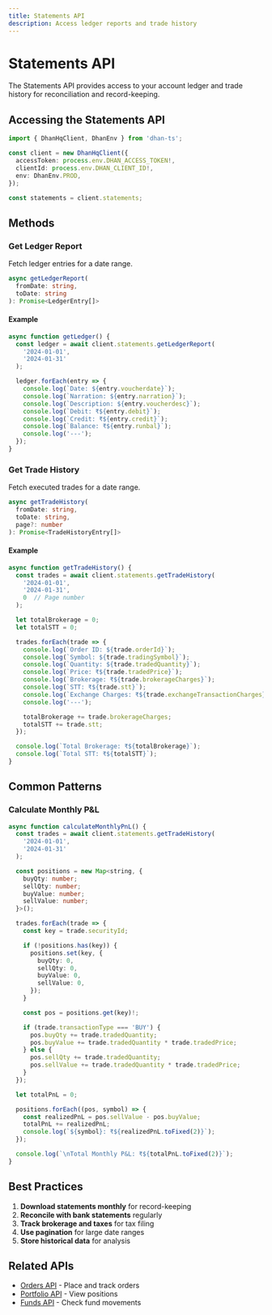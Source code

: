 ```yaml
---
title: Statements API
description: Access ledger reports and trade history
---
```



# Statements API

The Statements API provides access to your account ledger and trade history for reconciliation and record-keeping.

## Accessing the Statements API

```typescript
import { DhanHqClient, DhanEnv } from 'dhan-ts';

const client = new DhanHqClient({
  accessToken: process.env.DHAN_ACCESS_TOKEN!,
  clientId: process.env.DHAN_CLIENT_ID!,
  env: DhanEnv.PROD,
});

const statements = client.statements;
```

## Methods

### Get Ledger Report

Fetch ledger entries for a date range.

```typescript
async getLedgerReport(
  fromDate: string,
  toDate: string
): Promise<LedgerEntry[]>
```

#### Example

```typescript
async function getLedger() {
  const ledger = await client.statements.getLedgerReport(
    '2024-01-01',
    '2024-01-31'
  );

  ledger.forEach(entry => {
    console.log(`Date: ${entry.voucherdate}`);
    console.log(`Narration: ${entry.narration}`);
    console.log(`Description: ${entry.voucherdesc}`);
    console.log(`Debit: ₹${entry.debit}`);
    console.log(`Credit: ₹${entry.credit}`);
    console.log(`Balance: ₹${entry.runbal}`);
    console.log('---');
  });
}
```

### Get Trade History

Fetch executed trades for a date range.

```typescript
async getTradeHistory(
  fromDate: string,
  toDate: string,
  page?: number
): Promise<TradeHistoryEntry[]>
```

#### Example

```typescript
async function getTradeHistory() {
  const trades = await client.statements.getTradeHistory(
    '2024-01-01',
    '2024-01-31',
    0  // Page number
  );

  let totalBrokerage = 0;
  let totalSTT = 0;

  trades.forEach(trade => {
    console.log(`Order ID: ${trade.orderId}`);
    console.log(`Symbol: ${trade.tradingSymbol}`);
    console.log(`Quantity: ${trade.tradedQuantity}`);
    console.log(`Price: ₹${trade.tradedPrice}`);
    console.log(`Brokerage: ₹${trade.brokerageCharges}`);
    console.log(`STT: ₹${trade.stt}`);
    console.log(`Exchange Charges: ₹${trade.exchangeTransactionCharges}`);
    console.log('---');

    totalBrokerage += trade.brokerageCharges;
    totalSTT += trade.stt;
  });

  console.log(`Total Brokerage: ₹${totalBrokerage}`);
  console.log(`Total STT: ₹${totalSTT}`);
}
```

## Common Patterns

### Calculate Monthly P&L

```typescript
async function calculateMonthlyPnL() {
  const trades = await client.statements.getTradeHistory(
    '2024-01-01',
    '2024-01-31'
  );

  const positions = new Map<string, {
    buyQty: number;
    sellQty: number;
    buyValue: number;
    sellValue: number;
  }>();

  trades.forEach(trade => {
    const key = trade.securityId;

    if (!positions.has(key)) {
      positions.set(key, {
        buyQty: 0,
        sellQty: 0,
        buyValue: 0,
        sellValue: 0,
      });
    }

    const pos = positions.get(key)!;

    if (trade.transactionType === 'BUY') {
      pos.buyQty += trade.tradedQuantity;
      pos.buyValue += trade.tradedQuantity * trade.tradedPrice;
    } else {
      pos.sellQty += trade.tradedQuantity;
      pos.sellValue += trade.tradedQuantity * trade.tradedPrice;
    }
  });

  let totalPnL = 0;

  positions.forEach((pos, symbol) => {
    const realizedPnL = pos.sellValue - pos.buyValue;
    totalPnL += realizedPnL;
    console.log(`${symbol}: ₹${realizedPnL.toFixed(2)}`);
  });

  console.log(`\nTotal Monthly P&L: ₹${totalPnL.toFixed(2)}`);
}
```

## Best Practices

1. **Download statements monthly** for record-keeping
2. **Reconcile with bank statements** regularly
3. **Track brokerage and taxes** for tax filing
4. **Use pagination** for large date ranges
5. **Store historical data** for analysis

## Related APIs

- [Orders API](/docs/api-reference/orders) - Place and track orders
- [Portfolio API](/docs/api-reference/portfolio) - View positions
- [Funds API](/docs/api-reference/funds) - Check fund movements

